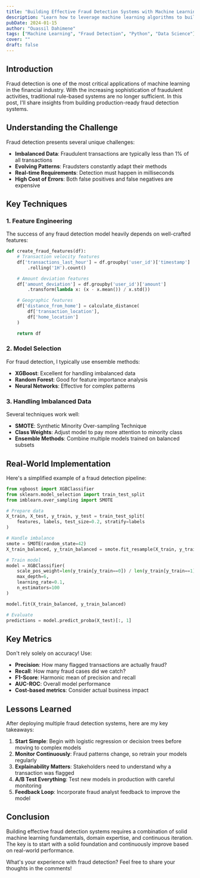 ```yaml
---
title: "Building Effective Fraud Detection Systems with Machine Learning"
description: "Learn how to leverage machine learning algorithms to build robust fraud detection systems that can identify suspicious patterns and protect against financial fraud."
pubDate: 2024-01-15
author: "Ouassil Dahimene"
tags: ["Machine Learning", "Fraud Detection", "Python", "Data Science"]
cover: ""
draft: false
---
```


## Introduction

Fraud detection is one of the most critical applications of machine learning in the financial industry. With the increasing sophistication of fraudulent activities, traditional rule-based systems are no longer sufficient. In this post, I'll share insights from building production-ready fraud detection systems.

## Understanding the Challenge

Fraud detection presents several unique challenges:

- **Imbalanced Data**: Fraudulent transactions are typically less than 1% of all transactions
- **Evolving Patterns**: Fraudsters constantly adapt their methods
- **Real-time Requirements**: Detection must happen in milliseconds
- **High Cost of Errors**: Both false positives and false negatives are expensive

## Key Techniques

### 1. Feature Engineering

The success of any fraud detection model heavily depends on well-crafted features:

```python
def create_fraud_features(df):
    # Transaction velocity features
    df['transactions_last_hour'] = df.groupby('user_id')['timestamp']
        .rolling('1H').count()

    # Amount deviation features
    df['amount_deviation'] = df.groupby('user_id')['amount']
        .transform(lambda x: (x - x.mean()) / x.std())

    # Geographic features
    df['distance_from_home'] = calculate_distance(
        df['transaction_location'],
        df['home_location']
    )

    return df
```

### 2. Model Selection

For fraud detection, I typically use ensemble methods:

- **XGBoost**: Excellent for handling imbalanced data
- **Random Forest**: Good for feature importance analysis
- **Neural Networks**: Effective for complex patterns

### 3. Handling Imbalanced Data

Several techniques work well:

- **SMOTE**: Synthetic Minority Over-sampling Technique
- **Class Weights**: Adjust model to pay more attention to minority class
- **Ensemble Methods**: Combine multiple models trained on balanced subsets

## Real-World Implementation

Here's a simplified example of a fraud detection pipeline:

```python
from xgboost import XGBClassifier
from sklearn.model_selection import train_test_split
from imblearn.over_sampling import SMOTE

# Prepare data
X_train, X_test, y_train, y_test = train_test_split(
    features, labels, test_size=0.2, stratify=labels
)

# Handle imbalance
smote = SMOTE(random_state=42)
X_train_balanced, y_train_balanced = smote.fit_resample(X_train, y_train)

# Train model
model = XGBClassifier(
    scale_pos_weight=len(y_train[y_train==0]) / len(y_train[y_train==1]),
    max_depth=6,
    learning_rate=0.1,
    n_estimators=100
)

model.fit(X_train_balanced, y_train_balanced)

# Evaluate
predictions = model.predict_proba(X_test)[:, 1]
```

## Key Metrics

Don't rely solely on accuracy! Use:

- **Precision**: How many flagged transactions are actually fraud?
- **Recall**: How many fraud cases did we catch?
- **F1-Score**: Harmonic mean of precision and recall
- **AUC-ROC**: Overall model performance
- **Cost-based metrics**: Consider actual business impact

## Lessons Learned

After deploying multiple fraud detection systems, here are my key takeaways:

1. **Start Simple**: Begin with logistic regression or decision trees before moving to complex models
2. **Monitor Continuously**: Fraud patterns change, so retrain your models regularly
3. **Explainability Matters**: Stakeholders need to understand why a transaction was flagged
4. **A/B Test Everything**: Test new models in production with careful monitoring
5. **Feedback Loop**: Incorporate fraud analyst feedback to improve the model

## Conclusion

Building effective fraud detection systems requires a combination of solid machine learning fundamentals, domain expertise, and continuous iteration. The key is to start with a solid foundation and continuously improve based on real-world performance.

What's your experience with fraud detection? Feel free to share your thoughts in the comments!
